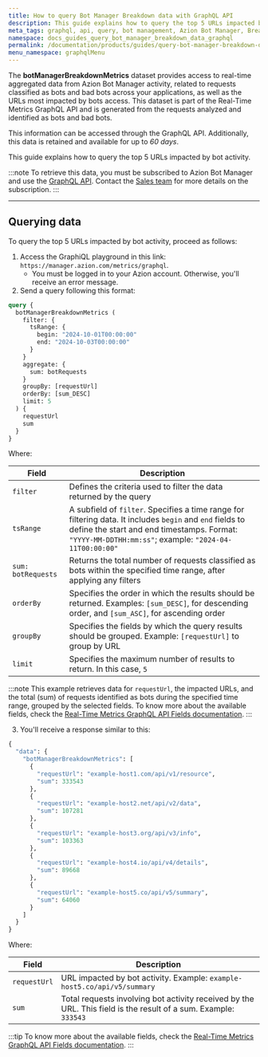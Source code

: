 ```yaml
---
title: How to query Bot Manager Breakdown data with GraphQL API
description: This guide explains how to query the top 5 URLs impacted by bot activity using the GraphiQL playground.
meta_tags: graphql, api, query, bot management, Azion Bot Manager, Breakdown
namespace: docs_guides_query_bot_manager_breakdown_data_graphql
permalink: /documentation/products/guides/query-bot-manager-breakdown-data-with-graphql/
menu_namespace: graphqlMenu
---
```


The **botManagerBreakdownMetrics** dataset provides access to real-time aggregated data from Azion Bot Manager activity, related to requests classified as bots and bad bots across your applications, as well as the URLs most impacted by bots access. This dataset is part of the Real-Time Metrics GraphQL API and is generated from the requests analyzed and identified as bots and bad bots.

This information can be accessed through the GraphQL API. Additionally, this data is retained and available for up to *60 days*.

This guide explains how to query the top 5 URLs impacted by bot activity.

:::note
To retrieve this data, you must be subscribed to Azion Bot Manager and use the [GraphQL API](/en/documentation/devtools/graphql-api/overview/). Contact the [Sales team](https://www.azion.com/en/contact-sales/) for more details on the subscription.
:::

---

## Querying data

To query the top 5 URLs impacted by bot activity, proceed as follows:

1. Access the GraphiQL playground in this link: `https://manager.azion.com/metrics/graphql`.
    - You must be logged in to your Azion account. Otherwise, you'll receive an error message.
2. Send a query following this format:

```graphql
query {
  botManagerBreakdownMetrics (
    filter: {
      tsRange: {
        begin: "2024-10-01T00:00:00"
        end: "2024-10-03T00:00:00"
      }
    }
    aggregate: {
      sum: botRequests
    }
    groupBy: [requestUrl]
    orderBy: [sum_DESC]
    limit: 5
  ) {
    requestUrl
    sum
  }
}
```

Where:

| Field | Description |
|----------|----------|
| `filter` | Defines the criteria used to filter the data returned by the query |
| `tsRange` | A subfield of `filter`. Specifies a time range for filtering data. It includes `begin` and `end` fields to define the start and end timestamps. Format: `"YYYY-MM-DDTHH:mm:ss"`; example: `"2024-04-11T00:00:00"` |
| `sum: botRequests` | Returns the total number of requests classified as bots within the specified time range, after applying any filters |
| `orderBy` | Specifies the order in which the results should be returned. Examples: `[sum_DESC]`, for descending order, and `[sum_ASC]`, for ascending order |
| `groupBy` | Specifies the fields by which the query results should be grouped. Example: `[requestUrl]` to group by URL |
| `limit` | Specifies the maximum number of results to return. In this case, `5` |

:::note
This example retrieves data for `requestUrl`, the impacted URLs, and the total (sum) of requests identified as bots during the specified time range, grouped by the selected fields. To know more about the available fields, check the [Real-Time Metrics GraphQL API Fields documentation](/en/documentation/devtools/graphql-api/features/gql-real-time-metrics-fields/).
:::

3. You'll receive a response similar to this: 

```graphql
{
  "data": {
    "botManagerBreakdownMetrics": [
      {
        "requestUrl": "example-host1.com/api/v1/resource",
        "sum": 333543
      },
      {
        "requestUrl": "example-host2.net/api/v2/data",
        "sum": 107281
      },
      {
        "requestUrl": "example-host3.org/api/v3/info",
        "sum": 103363
      },
      {
        "requestUrl": "example-host4.io/api/v4/details",
        "sum": 89668
      },
      {
        "requestUrl": "example-host5.co/api/v5/summary",
        "sum": 64060
      }
    ]
  }
}
```

Where: 

| Field | Description |
|----------|----------|
| `requestUrl` | URL impacted by bot activity. Example: `example-host5.co/api/v5/summary` |
| `sum` | Total requests involving bot activity received by the URL. This field is the result of a sum. Example: `333543` |

:::tip
To know more about the available fields, check the [Real-Time Metrics GraphQL API Fields documentation](/en/documentation/devtools/graphql-api/features/gql-real-time-metrics-fields/).
:::